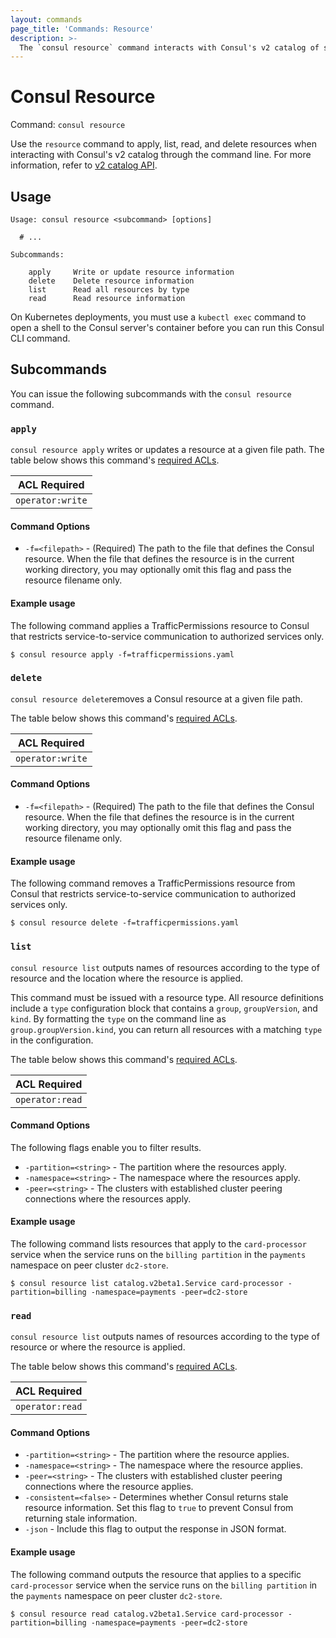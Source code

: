 ```yaml
---
layout: commands
page_title: 'Commands: Resource'
description: >-
  The `consul resource` command interacts with Consul's v2 catalog of services and its resources. It exposes top-level commands for reading and filtering data from the registry.
---
```


# Consul Resource

Command: `consul resource`

Use the `resource` command to apply, list, read, and delete resources when interacting with Consul's v2 catalog through the command line. For more information, refer to [v2 catalog API](/consul/docs/concept/catalog/v2).

## Usage

```text
Usage: consul resource <subcommand> [options]

  # ...

Subcommands:

    apply     Write or update resource information
    delete    Delete resource information
    list      Read all resources by type
    read      Read resource information
```

On Kubernetes deployments, you must use a `kubectl exec` command to open a shell to the Consul server's container before you can run this Consul CLI command.

## Subcommands

You can issue the following subcommands with the `consul resource` command.

### `apply`

`consul resource apply` writes or updates a resource at a given file path. 
The table below shows this command's [required ACLs](/consul/api-docs/api-structure#authentication).

| ACL Required |
| ------------ |
| `operator:write`  |

#### Command Options

- `-f=<filepath>` - (Required) The path to the file that defines the Consul resource. When the file that defines the resource is in the current working directory, you may optionally omit this flag and pass the resource filename only.

#### Example usage

The following command applies a TrafficPermissions resource to Consul that restricts service-to-service communication to authorized services only.

```shell-session hideClipboard
$ consul resource apply -f=trafficpermissions.yaml
```

### `delete`

`consul resource delete`removes a Consul resource at a given file path.

The table below shows this command's [required ACLs](/consul/api-docs/api-structure#authentication).

| ACL Required |
| ------------ |
| `operator:write`  |

#### Command Options

- `-f=<filepath>` - (Required) The path to the file that defines the Consul resource. When the file that defines the resource is in the current working directory, you may optionally omit this flag and pass the resource filename only.

#### Example usage

The following command removes a TrafficPermissions resource from Consul that restricts service-to-service communication to authorized services only.

```shell-session hideClipboard
$ consul resource delete -f=trafficpermissions.yaml
```

### `list`

`consul resource list` outputs names of resources according to the type of resource and the location where the resource is applied. 

This command must be issued with a resource type. All resource definitions include a `type` configuration block that contains a `group`, `groupVersion`, and `kind`. By formatting the `type` on the command line as `group.groupVersion.kind`, you can return all resources with a matching `type` in the configuration.

The table below shows this command's [required ACLs](/consul/api-docs/api-structure#authentication).

| ACL Required |
| ------------ |
| `operator:read`  |

#### Command Options

The following flags enable you to filter results.

- `-partition=<string>` - The partition where the resources apply.
- `-namespace=<string>` - The namespace where the resources apply.
- `-peer=<string>` - The clusters with established cluster peering connections where the resources apply.

#### Example usage

The following command lists resources that apply to the `card-processor` service when the service runs on the `billing partition` in the `payments` namespace on peer cluster `dc2-store`.

```shell-session hideClipboard
$ consul resource list catalog.v2beta1.Service card-processor -partition=billing -namespace=payments -peer=dc2-store
```

### `read`

`consul resource list` outputs names of resources according to the type of resource or where the resource is applied.

The table below shows this command's [required ACLs](/consul/api-docs/api-structure#authentication).

| ACL Required |
| ------------ |
| `operator:read`  |

#### Command Options

- `-partition=<string>` - The partition where the resource applies.
- `-namespace=<string>` - The namespace where the resource applies.
- `-peer=<string>` - The clusters with established cluster peering connections where the resource applies.
- `-consistent=<false>` - Determines whether Consul returns stale resource information. Set this flag to `true` to prevent Consul from returning stale information.
- `-json` - Include this flag to output the response in JSON format.

#### Example usage

The following command outputs the resource that applies to a specific `card-processor` service when the service runs on the `billing partition` in the `payments` namespace on peer cluster `dc2-store`.

```shell-session hideClipboard
$ consul resource read catalog.v2beta1.Service card-processor -partition=billing -namespace=payments -peer=dc2-store
```
